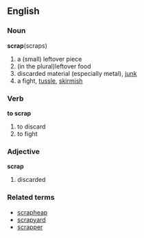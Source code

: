 ==English==
===Noun===
'''scrap'''(scraps)
#a (small) leftover piece
#(in the plural)leftover food
#discarded material (especially metal), [[junk]]
#a fight, [[tussle]], [[skirmish]]

===Verb===
'''to scrap'''
#to discard
#to fight

===Adjective===
'''scrap'''
#discarded

===Related terms===
*[[scrapheap]]
*[[scrapyard]]
*[[scrapper]]